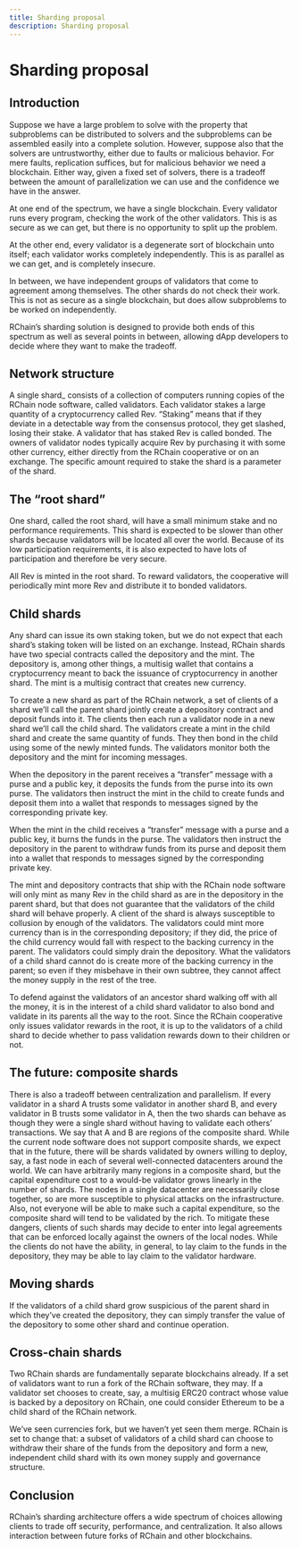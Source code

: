 ```yaml
---
title: Sharding proposal
description: Sharding proposal
---
```


# Sharding proposal

## Introduction

Suppose we have a large problem to solve with the property that subproblems can be distributed to solvers and the subproblems can be assembled easily into a complete solution. However, suppose also that the solvers are untrustworthy, either due to faults or malicious behavior. For mere faults, replication suffices, but for malicious behavior we need a blockchain. Either way, given a fixed set of solvers, there is a tradeoff between the amount of parallelization we can use and the confidence we have in the answer.

At one end of the spectrum, we have a single blockchain. Every validator runs every program, checking the work of the other validators. This is as secure as we can get, but there is no opportunity to split up the problem.

At the other end, every validator is a degenerate sort of blockchain unto itself; each validator works completely independently. This is as parallel as we can get, and is completely insecure.

In between, we have independent groups of validators that come to agreement among themselves. The other shards do not check their work. This is not as secure as a single blockchain, but does allow subproblems to be worked on independently.

RChain’s sharding solution is designed to provide both ends of this spectrum as well as several points in between, allowing dApp developers to decide where they want to make the tradeoff.

## Network structure

A single shard\_ consists of a collection of computers running copies of the RChain node software, called validators. Each validator stakes a large quantity of a cryptocurrency called Rev. “Staking” means that if they deviate in a detectable way from the consensus protocol, they get slashed, losing their stake. A validator that has staked Rev is called bonded. The owners of validator nodes typically acquire Rev by purchasing it with some other currency, either directly from the RChain cooperative or on an exchange. The specific amount required to stake the shard is a parameter of the shard.

## The “root shard”

One shard, called the root shard, will have a small minimum stake and no performance requirements. This shard is expected to be slower than other shards because validators will be located all over the world. Because of its low participation requirements, it is also expected to have lots of participation and therefore be very secure.

All Rev is minted in the root shard. To reward validators, the cooperative will periodically mint more Rev and distribute it to bonded validators.

## Child shards

Any shard can issue its own staking token, but we do not expect that each shard’s staking token will be listed on an exchange. Instead, RChain shards have two special contracts called the depository and the mint. The depository is, among other things, a multisig wallet that contains a cryptocurrency meant to back the issuance of cryptocurrency in another shard. The mint is a multisig contract that creates new currency.

To create a new shard as part of the RChain network, a set of clients of a shard we’ll call the parent shard jointly create a depository contract and deposit funds into it. The clients then each run a validator node in a new shard we’ll call the child shard. The validators create a mint in the child shard and create the same quantity of funds. They then bond in the child using some of the newly minted funds. The validators monitor both the depository and the mint for incoming messages.

When the depository in the parent receives a “transfer” message with a purse and a public key, it deposits the funds from the purse into its own purse. The validators then instruct the mint in the child to create funds and deposit them into a wallet that responds to messages signed by the corresponding private key.

When the mint in the child receives a “transfer” message with a purse and a public key, it burns the funds in the purse. The validators then instruct the depository in the parent to withdraw funds from its purse and deposit them into a wallet that responds to messages signed by the corresponding private key.

The mint and depository contracts that ship with the RChain node software will only mint as many Rev in the child shard as are in the depository in the parent shard, but that does not guarantee that the validators of the child shard will behave properly. A client of the shard is always susceptible to collusion by enough of the validators. The validators could mint more currency than is in the corresponding depository; if they did, the price of the child currency would fall with respect to the backing currency in the parent. The validators could simply drain the depository. What the validators of a child shard cannot do is create more of the backing currency in the parent; so even if they misbehave in their own subtree, they cannot affect the money supply in the rest of the tree.

To defend against the validators of an ancestor shard walking off with all the money, it is in the interest of a child shard validator to also bond and validate in its parents all the way to the root. Since the RChain cooperative only issues validator rewards in the root, it is up to the validators of a child shard to decide whether to pass validation rewards down to their children or not.

## The future: composite shards

There is also a tradeoff between centralization and parallelism. If every validator in a shard A trusts some validator in another shard B, and every validator in B trusts some validator in A, then the two shards can behave as though they were a single shard without having to validate each others’ transactions. We say that A and B are regions of the composite shard. While the current node software does not support composite shards, we expect that in the future, there will be shards validated by owners willing to deploy, say, a fast node in each of several well-connected datacenters around the world. We can have arbitrarily many regions in a composite shard, but the capital expenditure cost to a would-be validator grows linearly in the number of shards. The nodes in a single datacenter are necessarily close together, so are more susceptible to physical attacks on the infrastructure. Also, not everyone will be able to make such a capital expenditure, so the composite shard will tend to be validated by the rich. To mitigate these dangers, clients of such shards may decide to enter into legal agreements that can be enforced locally against the owners of the local nodes. While the clients do not have the ability, in general, to lay claim to the funds in the depository, they may be able to lay claim to the validator hardware.

## Moving shards

If the validators of a child shard grow suspicious of the parent shard in which they’ve created the depository, they can simply transfer the value of the depository to some other shard and continue operation.

## Cross-chain shards

Two RChain shards are fundamentally separate blockchains already. If a set of validators want to run a fork of the RChain software, they may. If a validator set chooses to create, say, a multisig ERC20 contract whose value is backed by a depository on RChain, one could consider Ethereum to be a child shard of the RChain network.

We’ve seen currencies fork, but we haven’t yet seen them merge. RChain is set to change that: a subset of validators of a child shard can choose to withdraw their share of the funds from the depository and form a new, independent child shard with its own money supply and governance structure.

## Conclusion

RChain’s sharding architecture offers a wide spectrum of choices allowing clients to trade off security, performance, and centralization. It also allows interaction between future forks of RChain and other blockchains.
